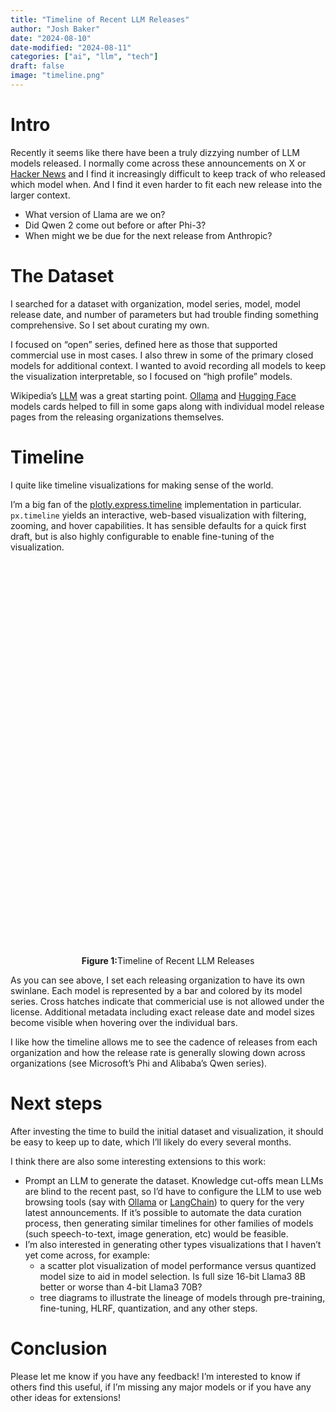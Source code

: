 ```yaml
---
title: "Timeline of Recent LLM Releases"
author: "Josh Baker"
date: "2024-08-10"
date-modified: "2024-08-11"
categories: ["ai", "llm", "tech"]
draft: false
image: "timeline.png"
---
```


<script src="plotly-2.34.0.min.js" charset="utf-8"></script>

# Intro

Recently it seems like there have been a truly dizzying number of LLM models released.  I normally come across these announcements on X or [Hacker News](https://news.ycombinator.com/) and I find it increasingly difficult to keep track of who released which model when.  And I find it even harder to fit each new release into the larger context.

* What version of Llama are we on?
* Did Qwen 2 come out before or after Phi-3?
* When might we be due for the next release from Anthropic?  

# The Dataset

I searched for a dataset with organization, model series, model, model release date, and number of parameters but had trouble finding something comprehensive. So I set about curating my own.  

I focused on "open" series, defined here as those that supported commercial use in most cases.  I also threw in some of the primary closed models for additional context.  I wanted to avoid recording all models to keep the visualization interpretable, so I focused on "high profile" models.  

Wikipedia's [LLM](https://en.wikipedia.org/wiki/Large_language_model#List) was a great starting point.  [Ollama](https://ollama.com/library) and [Hugging Face](https://huggingface.co/) models cards helped to fill in some gaps along with individual model release pages from the releasing organizations themselves.

# Timeline

I quite like timeline visualizations for making sense of the world.    

I'm a big fan of the [plotly.express.timeline](https://plotly.com/python-api-reference/generated/plotly.express.timeline.html) implementation in particular.  `px.timeline` yields an interactive, web-based visualization with filtering, zooming, and hover capabilities.  It has sensible defaults for a quick first draft, but is also highly configurable to enable fine-tuning of the visualization.

<div id="5c5e1d43-8243-429d-9213-63ca980976b9" class="plotly-graph-div" style="height:600px; width:100%;"></div>
<script src="llm-timeline.js"></script>
<br>
<p style="text-align:center"><b>Figure 1:</b>Timeline of Recent LLM Releases</p>  

As you can see above, I set each releasing organization to have its own swinlane.  Each model is represented by a bar and colored by its model series.  Cross hatches indicate that commericial use is not allowed under the license. Additional metadata including exact release date and model sizes become visible when hovering over the individual bars.

I like how the timeline allows me to see the cadence of releases from each organization and how the release rate is generally slowing down across organizations (see Microsoft's Phi and Alibaba's Qwen series).

# Next steps

After investing the time to build the initial dataset and visualization, it should be easy to keep up to date, which I'll likely do every several months.

I think there are also some interesting extensions to this work:

* Prompt an LLM to generate the dataset.  Knowledge cut-offs mean LLMs are blind to the recent past, so I'd have to configure the LLM to use web browsing tools (say with [Ollama](https://ollama.com/blog/tool-support) or [LangChain](https://python.langchain.com/v0.2/docs/integrations/tools/)) to query for the very latest announcements.  If it's possible to automate the data curation process, then generating similar timelines for other families of models (such speech-to-text, image generation, etc) would be feasible.
* I'm also interested in generating other types visualizations that I haven't yet come across, for example:
    * a scatter plot visualization of model performance versus quantized model size to aid in model selection.  Is full size 16-bit Llama3 8B better or worse than 4-bit Llama3 70B?   
    * tree diagrams to illustrate the lineage of models through pre-training, fine-tuning, HLRF, quantization, and any other steps.

# Conclusion

Please let me know if you have any feedback!  I'm interested to know if others find this useful, if I'm missing any major models or if you have any other ideas for extensions!